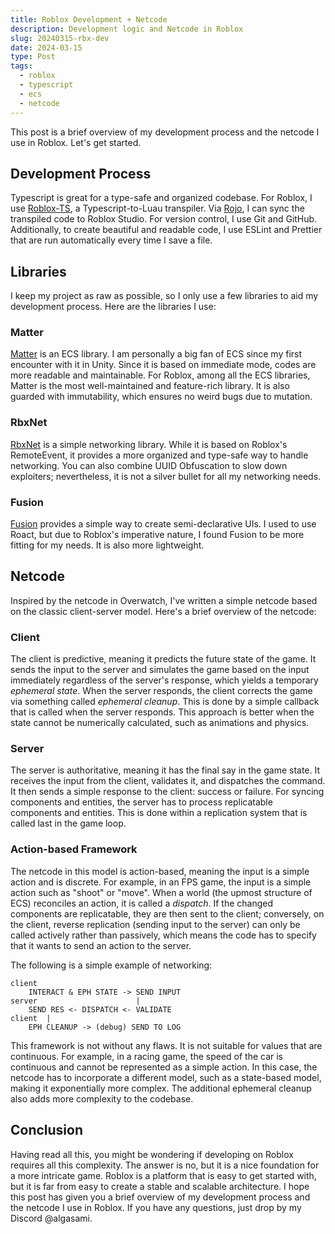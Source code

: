 ```yaml
---
title: Roblox Development + Netcode
description: Development logic and Netcode in Roblox
slug: 20240315-rbx-dev
date: 2024-03-15
type: Post
tags:
  - roblox
  - typescript
  - ecs
  - netcode
---
```


This post is a brief overview of my development process and the netcode I use in Roblox.
Let's get started.

## Development Process

Typescript is great for a type-safe and organized codebase. For Roblox, I use [Roblox-TS](https://roblox-ts.com/),
a Typescript-to-Luau transpiler. Via [Rojo](https://rojo.space/), I can sync the transpiled code to Roblox Studio.
For version control, I use Git and GitHub. Additionally, to create beautiful and readable code, I use ESLint and Prettier
that are run automatically every time I save a file.

## Libraries

I keep my project as raw as possible, so I only use a few libraries to aid my development process.
Here are the libraries I use:

### Matter

[Matter](https://eryn.io/matter/) is an ECS library. I am personally a big fan of ECS since my first encounter with it
in Unity. Since it is based on immediate mode, codes are more readable and maintainable. For Roblox, among all the ECS
libraries, Matter is the most well-maintained and feature-rich library. It is also guarded with immutability, which
ensures no weird bugs due to mutation.

### RbxNet

[RbxNet](https://rbxnet.australis.dev) is a simple networking library. While it is based on Roblox's RemoteEvent, it
provides a more organized and type-safe way to handle networking. You can also combine UUID Obfuscation to slow down
exploiters; nevertheless, it is not a silver bullet for all my networking needs.

### Fusion

[Fusion](https://elttob.uk/Fusion/) provides a simple way to create semi-declarative UIs. I used to use Roact, but
due to Roblox's imperative nature, I found Fusion to be more fitting for my needs. It is also more lightweight.

## Netcode

Inspired by the netcode in Overwatch, I've written a simple netcode based on the classic client-server model.
Here's a brief overview of the netcode:

### Client

The client is predictive, meaning it predicts the future state of the game. It sends the input to the server and
simulates the game based on the input immediately regardless of the server's response, which yields a temporary
_ephemeral state_. When the server responds, the client corrects the game via something called _ephemeral cleanup_.
This is done by a simple callback that is called when the server responds. This approach is better when the state
cannot be numerically calculated, such as animations and physics.

### Server

The server is authoritative, meaning it has the final say in the game state. It receives the input from the client,
validates it, and dispatches the command. It then sends a simple response to the client: success or failure. For syncing
components and entities, the server has to process replicatable components and entities. This is done within a
replication system that is called last in the game loop.

### Action-based Framework

The netcode in this model is action-based, meaning the input is a simple action and is discrete. For example, in an
FPS game, the input is a simple action such as "shoot" or "move". When a world (the upmost structure of ECS) reconciles
an action, it is called a _dispatch_. If the changed components are replicatable, they are then sent to the client;
conversely, on the client, reverse replication (sending input to the server) can only be called actively rather than
passively, which means the code has to specify that it wants to send an action to the server.

The following is a simple example of networking:

```
client
    INTERACT & EPH STATE -> SEND INPUT
server                      |
    SEND RES <- DISPATCH <- VALIDATE
client  |
    EPH CLEANUP -> (debug) SEND TO LOG
```

This framework is not without any flaws. It is not suitable for values that are continuous. For example, in a racing
game, the speed of the car is continuous and cannot be represented as a simple action. In this case, the netcode has to
incorporate a different model, such as a state-based model, making it exponentially more complex. The additional
ephemeral cleanup also adds more complexity to the codebase.

## Conclusion

Having read all this, you might be wondering if developing on Roblox requires all this complexity. The answer is no,
but it is a nice foundation for a more intricate game. Roblox is a platform that is easy to get started with, but it
is far from easy to create a stable and scalable architecture. I hope this post has given you a brief overview of my
development process and the netcode I use in Roblox. If you have any questions, just drop by my Discord @algasami.
